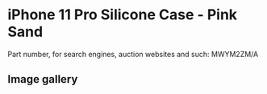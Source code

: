 # iPhone 11 Pro Silicone Case - Pink Sand

Part number, for search engines, auction websites and such: MWYM2ZM/A

## Image gallery

<div style={{ width: "768px" }}>
  <GalleryComponent
    images={[
      {
        original: "/everysource/MWYM2",
        thumbnail: "/everypreview/MWYM2",
      },
      {
        original: "/everysource/MWYM2_AV1",
        thumbnail: "/everypreview/MWYM2_AV1",
      },
      {
        original: "/everysource/MWYM2_AV2",
        thumbnail: "/everypreview/MWYM2_AV2",
      },
      {
        original: "/everysource/MWYM2_AV3",
        thumbnail: "/everypreview/MWYM2_AV3",
      },
      {
        original: "/everysource/MWYM2_AV4",
        thumbnail: "/everypreview/MWYM2_AV4",
      },
      {
        original: "/everysource/MWYM2_AV5",
        thumbnail: "/everypreview/MWYM2_AV5",
      }
    ]}
  />
</div>